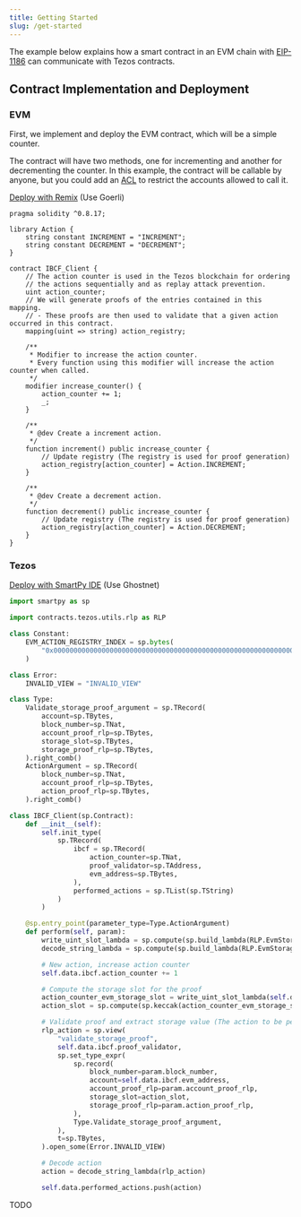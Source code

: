 ```yaml
---
title: Getting Started
slug: /get-started
---
```


The example below explains how a smart contract in an EVM chain with [EIP-1186](https://eips.ethereum.org/EIPS/eip-1186) can communicate with Tezos contracts.

## Contract Implementation and Deployment

### EVM

First, we implement and deploy the EVM contract, which will be a simple counter.

The contract will have two methods, one for incrementing and another for decrementing the counter. In this example, the contract will be callable by anyone, but you could add an [ACL](https://en.wikipedia.org/wiki/Access-control_list) to restrict the accounts allowed to call it.

[Deploy with Remix](https://remix.ethereum.org/#gist=4954f2d73a8c6f3ed186568096fcdf94) (Use Goerli)

```solidity title="client.sol"
pragma solidity ^0.8.17;

library Action {
    string constant INCREMENT = "INCREMENT";
    string constant DECREMENT = "DECREMENT";
}

contract IBCF_Client {
    // The action counter is used in the Tezos blockchain for ordering
    // the actions sequentially and as replay attack prevention.
    uint action_counter;
    // We will generate proofs of the entries contained in this mapping.
    // - These proofs are then used to validate that a given action occurred in this contract.
    mapping(uint => string) action_registry;

    /**
     * Modifier to increase the action counter.
     * Every function using this modifier will increase the action counter when called.
     */
    modifier increase_counter() {
        action_counter += 1;
        _;
    }

    /**
     * @dev Create a increment action.
     */
    function increment() public increase_counter {
        // Update registry (The registry is used for proof generation)
        action_registry[action_counter] = Action.INCREMENT;
    }

    /**
     * @dev Create a decrement action.
     */
    function decrement() public increase_counter {
        // Update registry (The registry is used for proof generation)
        action_registry[action_counter] = Action.DECREMENT;
    }
}
```

### Tezos


[Deploy with SmartPy IDE](/) (Use Ghostnet)

```python title="client.py"
import smartpy as sp

import contracts.tezos.utils.rlp as RLP

class Constant:
    EVM_ACTION_REGISTRY_INDEX = sp.bytes(
        "0x0000000000000000000000000000000000000000000000000000000000000001"
    )

class Error:
    INVALID_VIEW = "INVALID_VIEW"

class Type:
    Validate_storage_proof_argument = sp.TRecord(
        account=sp.TBytes,
        block_number=sp.TNat,
        account_proof_rlp=sp.TBytes,
        storage_slot=sp.TBytes,
        storage_proof_rlp=sp.TBytes,
    ).right_comb()
    ActionArgument = sp.TRecord(
        block_number=sp.TNat,
        account_proof_rlp=sp.TBytes,
        action_proof_rlp=sp.TBytes,
    ).right_comb()

class IBCF_Client(sp.Contract):
    def __init__(self):
        self.init_type(
            sp.TRecord(
                ibcf = sp.TRecord(
                    action_counter=sp.TNat,
                    proof_validator=sp.TAddress,
                    evm_address=sp.TBytes,
                ),
                performed_actions = sp.TList(sp.TString)
            )
        )

    @sp.entry_point(parameter_type=Type.ActionArgument)
    def perform(self, param):
        write_uint_slot_lambda = sp.compute(sp.build_lambda(RLP.EvmStorage.write_uint_slot))
        decode_string_lambda = sp.compute(sp.build_lambda(RLP.EvmStorage.read_string_slot))

        # New action, increase action counter
        self.data.ibcf.action_counter += 1

        # Compute the storage slot for the proof
        action_counter_evm_storage_slot = write_uint_slot_lambda(self.data.ibcf.action_counter)
        action_slot = sp.compute(sp.keccak(action_counter_evm_storage_slot + Constant.EVM_ACTION_REGISTRY_INDEX))

        # Validate proof and extract storage value (The action to be performed)
        rlp_action = sp.view(
            "validate_storage_proof",
            self.data.ibcf.proof_validator,
            sp.set_type_expr(
                sp.record(
                    block_number=param.block_number,
                    account=self.data.ibcf.evm_address,
                    account_proof_rlp=param.account_proof_rlp,
                    storage_slot=action_slot,
                    storage_proof_rlp=param.action_proof_rlp,
                ),
                Type.Validate_storage_proof_argument,
            ),
            t=sp.TBytes,
        ).open_some(Error.INVALID_VIEW)

        # Decode action
        action = decode_string_lambda(rlp_action)

        self.data.performed_actions.push(action)
```

TODO
